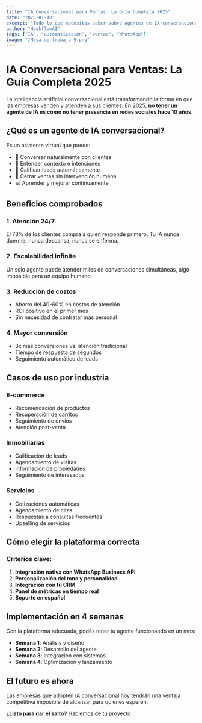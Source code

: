 ```yaml
---
title: "IA Conversacional para Ventas: La Guía Completa 2025"
date: "2025-01-10"
excerpt: "Todo lo que necesitas saber sobre agentes de IA conversacional para automatizar ventas y atención al cliente en WhatsApp."
author: "HookflowAI"
tags: ["IA", "automatización", "ventas", "WhatsApp"]
image: "/Mesa de trabajo 9.png"
---
```


# IA Conversacional para Ventas: La Guía Completa 2025

La inteligencia artificial conversacional está transformando la forma en que las empresas venden y atienden a sus clientes. En 2025, **no tener un agente de IA es como no tener presencia en redes sociales hace 10 años**.

## ¿Qué es un agente de IA conversacional?

Es un asistente virtual que puede:

- 💬 Conversar naturalmente con clientes
- 🧠 Entender contexto e intenciones
- 🎯 Calificar leads automáticamente
- 🛒 Cerrar ventas sin intervención humana
- 📊 Aprender y mejorar continuamente

## Beneficios comprobados

### 1. Atención 24/7

El 78% de los clientes compra a quien responde primero. Tu IA nunca duerme, nunca descansa, nunca se enferma.

### 2. Escalabilidad infinita

Un solo agente puede atender miles de conversaciones simultáneas, algo imposible para un equipo humano.

### 3. Reducción de costos

- Ahorro del 40-60% en costos de atención
- ROI positivo en el primer mes
- Sin necesidad de contratar más personal

### 4. Mayor conversión

- 3x más conversiones vs. atención tradicional
- Tiempo de respuesta de segundos
- Seguimiento automático de leads

## Casos de uso por industria

### E-commerce

- Recomendación de productos
- Recuperación de carritos
- Seguimiento de envíos
- Atención post-venta

### Inmobiliarias

- Calificación de leads
- Agendamiento de visitas
- Información de propiedades
- Seguimiento de interesados

### Servicios

- Cotizaciones automáticas
- Agendamiento de citas
- Respuestas a consultas frecuentes
- Upselling de servicios

## Cómo elegir la plataforma correcta

### Criterios clave:

1. **Integración nativa con WhatsApp Business API**
2. **Personalización del tono y personalidad**
3. **Integración con tu CRM**
4. **Panel de métricas en tiempo real**
5. **Soporte en español**

## Implementación en 4 semanas

Con la plataforma adecuada, podés tener tu agente funcionando en un mes:

- **Semana 1**: Análisis y diseño
- **Semana 2**: Desarrollo del agente
- **Semana 3**: Integración con sistemas
- **Semana 4**: Optimización y lanzamiento

## El futuro es ahora

Las empresas que adopten IA conversacional hoy tendrán una ventaja competitiva imposible de alcanzar para quienes esperen.

**¿Listo para dar el salto?** [Hablemos de tu proyecto](https://cal.com/julian-manfredi/agentes-ia-reunion-descubrimiento)
